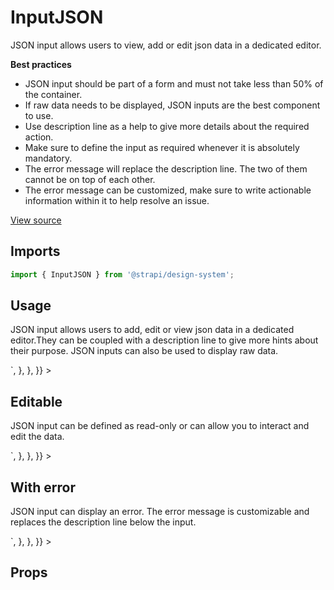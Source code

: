 <!--- InputJSON.stories.mdx --->


<Meta title="Design System/Components/InputJSON" component={InputJSON} />

# InputJSON

JSON input allows users to view, add or edit json data in a dedicated editor.

**Best practices**

- JSON input should be part of a form and must not take less than 50% of the container.
- If raw data needs to be displayed, JSON inputs are the best component to use.
- Use description line as a help to give more details about the required action.
- Make sure to define the input as required whenever it is absolutely mandatory.
- The error message will replace the description line. The two of them cannot be on top of each other.
- The error message can be customized, make sure to write actionable information within it to help resolve an issue.

[View source](https://github.com/strapi/design-system/tree/main/packages/strapi-design-system/src/InputJSON)

## Imports

```js
import { InputJSON } from '@strapi/design-system';
```

## Usage

JSON input allows users to add, edit or view json data in a dedicated editor.They can be coupled with a description line to give more hints about their purpose. JSON inputs can also be used to display raw data.

<Canvas withSource="open">
  <Story
    name="base"
    parameters={{
      docs: { 
        source: {
          code: `<InputJSON value={'[\n   {\n      "a":3,\n      "b":4\n   },\n   {\n      "a":5,\n      "b":6\n   }\n]'} />`,
        },
      },
    }}
  >
      <InputJSON value={'[\n   {\n      "a":3,\n      "b":4\n   },\n   {\n      "a":5,\n      "b":6\n   }\n]'} />
  </Story>
</Canvas>

## Editable

JSON input can be defined as read-only or can allow you to interact and edit the data.

<Canvas>
  <Story
    name="editable"
    parameters={{
      docs: { 
        source: {
          code: `<InputJSON value={'[\n   {\n      "a":3,\n      "b":4\n   },\n   {\n      "a":5,\n      "b":6\n   }\n]'} label="Json" editable hint="Description Text" />`,
        },
      },
    }}
  >
      <InputJSON value={'[\n   {\n      "a":3,\n      "b":4\n   },\n   {\n      "a":5,\n      "b":6\n   }\n]'} label="Json" editable hint="Description Text" />
  </Story>
</Canvas>

## With error

JSON input can display an error. The error message is customizable and replaces the description line below the input.

<Canvas>
  <Story
    name="withError"
    parameters={{
      docs: { 
        source: {
          code: `<InputJSON value={'[\n   {\n      "a":3,\n      "b":4\n   },\n   {\n      "a":5,\n      "b":6,\n   }\n]'} error="This does not match the JSON format"/>`,
        },
      },
    }}
  >
     <InputJSON value={'[\n   {\n      "a":3,\n      "b":4\n   },\n   {\n      "a":5,\n      "b":6,\n   }\n]'} error="This does not match the JSON format" />
  </Story>
</Canvas>

## Props

<ArgsTable of={InputJSON} />
